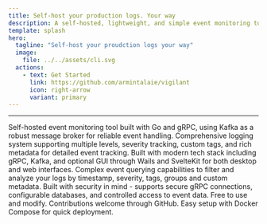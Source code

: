 ```yaml
---
title: Self-host your production logs. Your way
description: A self-hosted, lightweight, and simple event monitoring tool written in Go and gRPC with Kafka as the message broker.
template: splash
hero:
  tagline: "Self-host your proudction logs your way"
  image:
    file: ../../assets/cli.svg
  actions:
    - text: Get Started
      link: https://github.com/armintalaie/vigilant
      icon: right-arrow
      variant: primary
---
```



---

<CardGrid>
	<Card title="Lightweight Monitoring" icon="seti:smarty">
		Self-hosted event monitoring tool built with Go and gRPC, using Kafka as a robust message broker for reliable event handling.
	</Card>
	<Card title="Flexible Logging" icon="list-format">
		Comprehensive logging system supporting multiple levels, severity tracking, custom tags, and rich metadata for detailed event tracking.
	</Card>
	<Card title="Modern Architecture" icon="rocket">
		Built with modern tech stack including gRPC, Kafka, and optional GUI through Wails and SvelteKit for both desktop and web interfaces.
	</Card>
	<Card title="Advanced Querying" icon="magnifier">
		Complex event querying capabilities to filter and analyze your logs by timestamp, severity, tags, groups and custom metadata.
	</Card>
	<Card title="Security-First" icon="seti:lock">
		Built with security in mind - supports secure gRPC connections, configurable databases, and controlled access to event data.
	</Card>
	<Card title="Open Source" icon="github">
		Free to use and modify. Contributions welcome through GitHub. Easy setup with Docker Compose for quick deployment.
	</Card>
</CardGrid>

